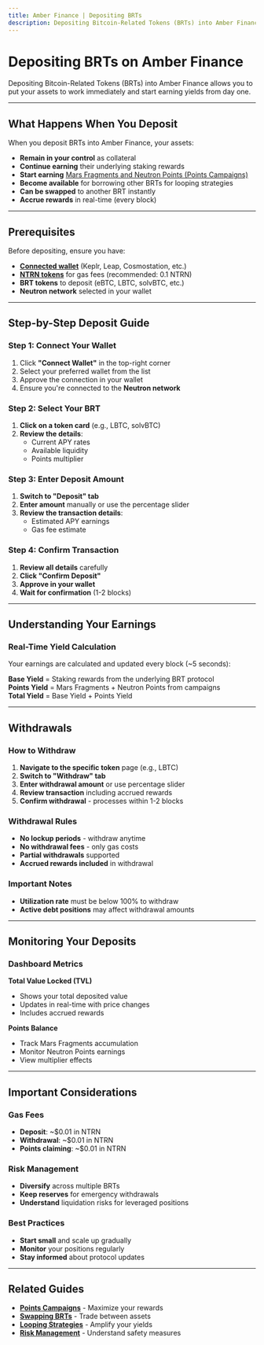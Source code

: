 ```yaml
---
title: Amber Finance | Depositing BRTs
description: Depositing Bitcoin-Related Tokens (BRTs) into Amber Finance allows you to put your assets to work immediately and start earning yields from day one. Complete step-by-step guide to deposits and withdrawals.
---
```


# Depositing BRTs on Amber Finance

Depositing Bitcoin-Related Tokens (BRTs) into Amber Finance allows you to put your assets to work immediately and start earning yields from day one.

---

## What Happens When You Deposit

When you deposit BRTs into Amber Finance, your assets:

- **Remain in your control** as collateral
- **Continue earning** their underlying staking rewards
- **Start earning** [Mars Fragments and Neutron Points (Points Campaigns)](/user-guide/points-campaigns)
- **Become available** for borrowing other BRTs for looping strategies
- **Can be swapped** to another BRT instantly
- **Accrue rewards** in real-time (every block)

---

## Prerequisites

Before depositing, ensure you have:

- **[Connected wallet](/user-guide/getting_started#connecting-your-wallet)** (Keplr, Leap, Cosmostation, etc.)
- **[NTRN tokens](/user-guide/getting_started#prerequisites)** for gas fees (recommended: 0.1 NTRN)
- **BRT tokens** to deposit (eBTC, LBTC, solvBTC, etc.)
- **Neutron network** selected in your wallet

---

## Step-by-Step Deposit Guide

### Step 1: Connect Your Wallet

1. Click **"Connect Wallet"** in the top-right corner
2. Select your preferred wallet from the list
3. Approve the connection in your wallet
4. Ensure you're connected to the **Neutron network**

### Step 2: Select Your BRT

1. **Click on a token card** (e.g., LBTC, solvBTC)
2. **Review the details**:
   - Current APY rates
   - Available liquidity
   - Points multiplier

### Step 3: Enter Deposit Amount

1. **Switch to "Deposit" tab**
2. **Enter amount** manually or use the percentage slider
3. **Review the transaction details**:
   - Estimated APY earnings
   - Gas fee estimate

### Step 4: Confirm Transaction

1. **Review all details** carefully
2. **Click "Confirm Deposit"**
3. **Approve in your wallet**
4. **Wait for confirmation** (1-2 blocks)

---

## Understanding Your Earnings

### Real-Time Yield Calculation

Your earnings are calculated and updated every block (~5 seconds):

**Base Yield** = Staking rewards from the underlying BRT protocol  
**Points Yield** = Mars Fragments + Neutron Points from campaigns  
**Total Yield** = Base Yield + Points Yield

---

## Withdrawals

### How to Withdraw

1. **Navigate to the specific token** page (e.g., LBTC)
2. **Switch to "Withdraw" tab**
3. **Enter withdrawal amount** or use percentage slider
4. **Review transaction** including accrued rewards
5. **Confirm withdrawal** - processes within 1-2 blocks

### Withdrawal Rules

- **No lockup periods** - withdraw anytime
- **No withdrawal fees** - only gas costs
- **Partial withdrawals** supported
- **Accrued rewards included** in withdrawal

### Important Notes

- **Utilization rate** must be below 100% to withdraw
- **Active debt positions** may affect withdrawal amounts

---

## Monitoring Your Deposits

### Dashboard Metrics

**Total Value Locked (TVL)**

- Shows your total deposited value
- Updates in real-time with price changes
- Includes accrued rewards

**Points Balance**

- Track Mars Fragments accumulation
- Monitor Neutron Points earnings
- View multiplier effects

---

## Important Considerations

### Gas Fees

- **Deposit**: ~$0.01 in NTRN
- **Withdrawal**: ~$0.01 in NTRN
- **Points claiming**: ~$0.01 in NTRN

### Risk Management

- **Diversify** across multiple BRTs
- **Keep reserves** for emergency withdrawals
- **Understand** liquidation risks for leveraged positions

### Best Practices

- **Start small** and scale up gradually
- **Monitor** your positions regularly
- **Stay informed** about protocol updates

---

## Related Guides

- **[Points Campaigns](/user-guide/points-campaigns)** - Maximize your rewards
- **[Swapping BRTs](/user-guide/swaps)** - Trade between assets
- **[Looping Strategies](/user-guide/looping)** - Amplify your yields
- **[Risk Management](/risk_management)** - Understand safety measures
